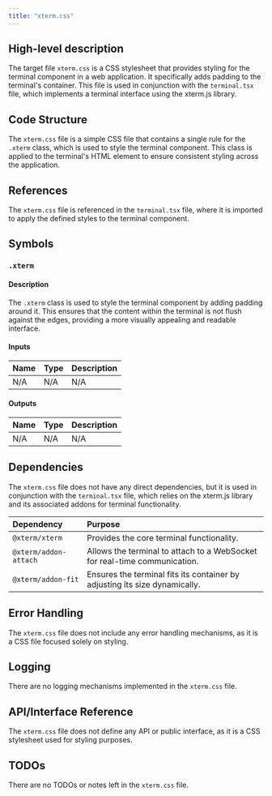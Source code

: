 ```yaml
---
title: "xterm.css"
---
```


## High-level description

The target file `xterm.css` is a CSS stylesheet that provides styling for the terminal component in a web application. It specifically adds padding to the terminal's container. This file is used in conjunction with the `terminal.tsx` file, which implements a terminal interface using the xterm.js library.

## Code Structure

The `xterm.css` file is a simple CSS file that contains a single rule for the `.xterm` class, which is used to style the terminal component. This class is applied to the terminal's HTML element to ensure consistent styling across the application.

## References

The `xterm.css` file is referenced in the `terminal.tsx` file, where it is imported to apply the defined styles to the terminal component.

## Symbols

### `.xterm`
#### Description
The `.xterm` class is used to style the terminal component by adding padding around it. This ensures that the content within the terminal is not flush against the edges, providing a more visually appealing and readable interface.

#### Inputs
| Name | Type | Description |
|:-----|:-----|:------------|
| N/A  | N/A  | N/A         |

#### Outputs
| Name | Type | Description |
|:-----|:-----|:------------|
| N/A  | N/A  | N/A         |

## Dependencies

The `xterm.css` file does not have any direct dependencies, but it is used in conjunction with the `terminal.tsx` file, which relies on the xterm.js library and its associated addons for terminal functionality.

| Dependency | Purpose |
|:-----------|:--------|
| `@xterm/xterm` | Provides the core terminal functionality. |
| `@xterm/addon-attach` | Allows the terminal to attach to a WebSocket for real-time communication. |
| `@xterm/addon-fit` | Ensures the terminal fits its container by adjusting its size dynamically. |

## Error Handling

The `xterm.css` file does not include any error handling mechanisms, as it is a CSS file focused solely on styling.

## Logging

There are no logging mechanisms implemented in the `xterm.css` file.

## API/Interface Reference

The `xterm.css` file does not define any API or public interface, as it is a CSS stylesheet used for styling purposes.

## TODOs

There are no TODOs or notes left in the `xterm.css` file.